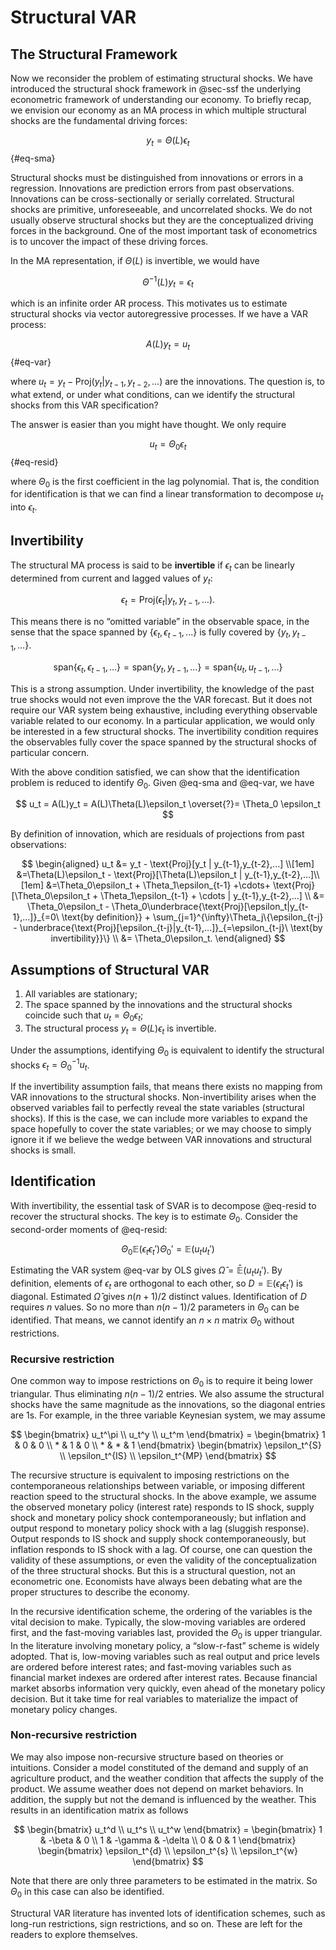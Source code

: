 # Structural VAR

## The Structural Framework

Now we reconsider the problem of estimating structural shocks. We have
introduced the structural shock framework in @sec-ssf the underlying
econometric framework of understanding our economy. To briefly recap, we
envision our economy as an MA process in which multiple structural
shocks are the fundamental driving forces:

$$
y_t =  \Theta(L) \epsilon_t
$$ {#eq-sma}

Structural shocks must be distinguished from innovations or errors in a
regression. Innovations are prediction errors from past observations.
Innovations can be cross-sectionally or serially correlated. Structural
shocks are primitive, unforeseeable, and uncorrelated shocks. We do not
usually observe structural shocks but they are the conceptualized
driving forces in the background. One of the most important task of
econometrics is to uncover the impact of these driving forces.

In the MA representation, if $\Theta(L)$ is invertible, we would have

$$
\Theta^{-1}(L) y_t = \epsilon_t
$$

which is an infinite order AR process. This motivates us to estimate
structural shocks via vector autoregressive processes. If we have a VAR
process:

$$
A(L) y_t = u_t
$$ {#eq-var}

where $u_t = y_t - \text{Proj}(y_t | y_{t-1},y_{t-2},\dots)$ are the
innovations. The question is, to what extend, or under what conditions,
can we identify the structural shocks from this VAR specification?

The answer is easier than you might have thought. We only require

$$
u_t = \Theta_0 \epsilon_t
$$ {#eq-resid}

where $\Theta_0$ is the first coefficient in the lag polynomial. That
is, the condition for identification is that we can find a linear
transformation to decompose $u_t$ into $\epsilon_t$.

## Invertibility

The structural MA process is said to be **invertible** if $\epsilon_t$
can be linearly determined from current and lagged values of $y_t$:

$$
\epsilon_t = \text{Proj}(\epsilon_t| y_t, y_{t-1},\dots).
$$

This means there is no "omitted variable" in the observable space, in
the sense that the space spanned by $\{\epsilon_t, \epsilon_{t-1},...\}$
is fully covered by $\{y_t, y_{t-1},…\}$.

$$
\text{span}\{\epsilon_t,\epsilon_{t-1},...\} =
\text{span}\{y_t, y_{t-1},...\} =
\text{span}\{u_t, u_{t-1},...\}
$$

This is a strong assumption. Under invertibility, the knowledge of the
past true shocks would not even improve the the VAR forecast. But it
does not require our VAR system being exhaustive, including everything
observable variable related to our economy. In a particular application,
we would only be interested in a few structural shocks. The
invertibility condition requires the observables fully cover the space
spanned by the structural shocks of particular concern.

With the above condition satisfied, we can show that the identification
problem is reduced to identify $\Theta_0$. Given @eq-sma and @eq-var, we
have

$$
u_t = A(L)y_t = A(L)\Theta(L)\epsilon_t \overset{?}= \Theta_0 \epsilon_t
$$

By definition of innovation, which are residuals of projections from
past observations:

$$
\begin{aligned}
u_t &= y_t - \text{Proj}[y_t | y_{t-1},y_{t-2},...] \\[1em]
&=\Theta(L)\epsilon_t - \text{Proj}[\Theta(L)\epsilon_t | y_{t-1},y_{t-2},...]\\[1em]
&=\Theta_0\epsilon_t + \Theta_1\epsilon_{t-1} +\cdots+
\text{Proj}[\Theta_0\epsilon_t + \Theta_1\epsilon_{t-1} + \cdots | y_{t-1},y_{t-2},...] \\
&= \Theta_0\epsilon_t - \Theta_0\underbrace{\text{Proj}[\epsilon_t|y_{t-1},...]}_{=0\ \text{by definition}} + \sum_{j=1}^{\infty}\Theta_j\{\epsilon_{t-j} - \underbrace{\text{Proj}[\epsilon_{t-j}|y_{t-1},...]}_{=\epsilon_{t-j}\ \text{by invertibility}}\} \\
&= \Theta_0\epsilon_t.
\end{aligned}
$$

::: {#prp-svar}
## Assumptions of Structural VAR

1.  All variables are stationary;
2.  The space spanned by the innovations and the structural shocks
    coincide such that $u_t = \Theta_0\epsilon_t$;
3.  The structural process $y_t = \Theta(L)\epsilon_t$ is invertible.

Under the assumptions, identifying $\Theta_0$ is equivalent to identify
the structural shocks $\epsilon_t = \Theta_0^{-1} u_t$.
:::

If the invertibility assumption fails, that means there exists no
mapping from VAR innovations to the structural shocks. Non-invertibility
arises when the observed variables fail to perfectly reveal the state
variables (structural shocks). If this is the case, we can include more
variables to expand the space hopefully to cover the state variables; or
we may choose to simply ignore it if we believe the wedge between VAR
innovations and structural shocks is small.

## Identification

With invertibility, the essential task of SVAR is to decompose @eq-resid
to recover the structural shocks. The key is to estimate $\Theta_0$.
Consider the second-order moments of @eq-resid:

$$
\Theta_0\mathbb{E}(\epsilon_t\epsilon_t')\Theta_0' = \mathbb{E}(u_tu_t')
$$

Estimating the VAR system @eq-var by OLS gives
$\hat\Omega = \mathbb{\hat E}(u_tu_t')$. By definition, elements of
$\epsilon_t$ are orthogonal to each other, so
$D=\mathbb E (\epsilon_t\epsilon_t')$ is diagonal. Estimated
$\hat\Omega$ gives $n(n+1)/2$ distinct values. Identification of $D$
requires $n$ values. So no more than $n(n-1)/2$ parameters in $\Theta_0$
can be identified. That means, we cannot identify an $n\times n$ matrix
$\Theta_0$ without restrictions.

### Recursive restriction

One common way to impose restrictions on $\Theta_0$ is to require it
being lower triangular. Thus eliminating $n(n-1)/2$ entries. We also
assume the structural shocks have the same magnitude as the innovations,
so the diagonal entries are $1$s. For example, in the three variable
Keynesian system, we may assume

$$
\begin{bmatrix}
u_t^\pi \\ u_t^y \\ u_t^m
\end{bmatrix} = 
\begin{bmatrix}
1 & 0 & 0 \\
* & 1 & 0 \\
* & * & 1
\end{bmatrix}
\begin{bmatrix}
\epsilon_t^{S} \\ \epsilon_t^{IS} \\ \epsilon_t^{MP}
\end{bmatrix}
$$

The recursive structure is equivalent to imposing restrictions on the
contemporaneous relationships between variable, or imposing different
reaction speed to the structural shocks. In the above example, we assume
the observed monetary policy (interest rate) responds to IS shock,
supply shock and monetary policy shock contemporaneously; but inflation
and output respond to monetary policy shock with a lag (sluggish
response). Output responds to IS shock and supply shock
contemporaneously, but inflation responds to IS shock with a lag. Of
course, one can question the validity of these assumptions, or even the
validity of the conceptualization of the three structural shocks. But
this is a structural question, not an econometric one. Economists have
always been debating what are the proper structures to describe the
economy.

In the recursive identification scheme, the ordering of the variables is
the vital decision to make. Typically, the slow-moving variables are
ordered first, and the fast-moving variables last, provided the
$\Theta_0$ is upper triangular. In the literature involving monetary
policy, a "slow-r-fast" scheme is widely adopted. That is, low-moving
variables such as real output and price levels are ordered before
interest rates; and fast-moving variables such as financial market
indexes are ordered after interest rates. Because financial market
absorbs information very quickly, even ahead of the monetary policy
decision. But it take time for real variables to materialize the impact
of monetary policy changes.

### Non-recursive restriction

We may also impose non-recursive structure based on theories or
intuitions. Consider a model constituted of the demand and supply of an
agriculture product, and the weather condition that affects the supply
of the product. We assume weather does not depend on market behaviors.
In addition, the supply but not the demand is influenced by the weather.
This results in an identification matrix as follows

$$
\begin{bmatrix}
u_t^d \\ u_t^s \\ u_t^w
\end{bmatrix} = 
\begin{bmatrix}
1 & -\beta & 0 \\
1 & -\gamma & -\delta \\
0 & 0 & 1
\end{bmatrix}
\begin{bmatrix}
\epsilon_t^{d} \\ \epsilon_t^{s} \\ \epsilon_t^{w}
\end{bmatrix}
$$

Note that there are only three parameters to be estimated in the matrix.
So $\Theta_0$ in this case can also be identified.

Structural VAR literature has invented lots of identification schemes,
such as long-run restrictions, sign restrictions, and so on. These are
left for the readers to explore themselves.
